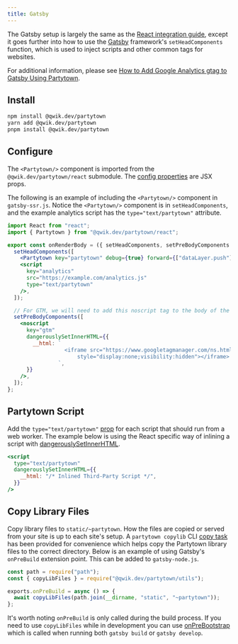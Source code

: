 ```yaml
---
title: Gatsby
---
```


The Gatsby setup is largely the same as the [React integration guide](/react), except it goes further into how to use the [Gatsby](https://gatsbyjs.com/) framework's `setHeadComponents` function, which is used to inject scripts and other common tags for websites.

For additional information, please see [How to Add Google Analytics gtag to Gatsby Using Partytown](https://www.gatsbyjs.com/blog/how-to-add-google-analytics-gtag-to-gatsby-using-partytown/).

## Install

```bash
npm install @qwik.dev/partytown
yarn add @qwik.dev/partytown
pnpm install @qwik.dev/partytown
```

## Configure

The `<Partytown/>` component is imported from the `@qwik.dev/partytown/react` submodule. The [config properties](/configuration) are JSX props.

The following is an example of including the `<Partytown/>` component in `gatsby-ssr.js`. Notice the `<Partytown/>` component is in `setHeadComponents`, and the example analytics script has the `type="text/partytown"` attribute.

```jsx
import React from "react";
import { Partytown } from "@qwik.dev/partytown/react";

export const onRenderBody = ({ setHeadComponents, setPreBodyComponents }) => {
  setHeadComponents([
    <Partytown key="partytown" debug={true} forward={["dataLayer.push"]} />,
    <script
      key="analytics"
      src="https://example.com/analytics.js"
      type="text/partytown"
    />,
  ]);

  // For GTM, we will need to add this noscript tag to the body of the HTML
  setPreBodyComponents([
    <noscript
      key="gtm"
      dangerouslySetInnerHTML={{
        __html: `
                  <iframe src="https://www.googletagmanager.com/ns.html?id=xxx-xxxxxxx" height="0" width="0"
                      style="display:none;visibility:hidden"></iframe>
                `,
      }}
    />,
  ]);
};
```

## Partytown Script

Add the `type="text/partytown"` [prop](/partytown-scripts) for each script that should run from a web worker. The example below is using the React specific way of inlining a script with [dangerouslySetInnerHTML](https://reactjs.org/docs/dom-elements.html#dangerouslysetinnerhtml).

```jsx
<script
  type="text/partytown"
  dangerouslySetInnerHTML={{
    __html: "/* Inlined Third-Party Script */",
  }}
/>
```

## Copy Library Files

Copy library files to `static/~partytown`. How the files are copied or served from your site is up to each site's setup. A `partytown copylib` CLI [copy task](/copy-library-files) has been provided for convenience which helps copy the Partytown library files to the correct directory. Below is an example of using Gatsby's `onPreBuild` extension point. This can be added to `gatsby-node.js`.

```jsx
const path = require("path");
const { copyLibFiles } = require("@qwik.dev/partytown/utils");

exports.onPreBuild = async () => {
  await copyLibFiles(path.join(__dirname, "static", "~partytown"));
};
```

It's worth noting `onPreBuild` is only called during the build process. If you need to use `copyLibFiles` while in development you can use [onPreBootstrap](https://www.gatsbyjs.com/docs/reference/config-files/gatsby-node/#onPreBootstrap) which is called when running both `gatsby build` or `gatsby develop`.
